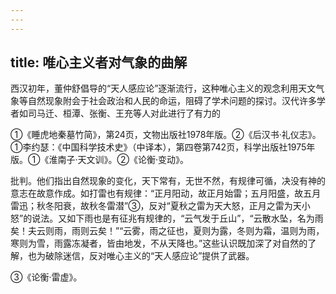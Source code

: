 ```yaml
---
---
---
```

title: 唯心主义者对气象的曲解
---



西汉初年，董仲舒倡导的“天人感应论”逐渐流行，这种唯心主义的观念利用天文气象等自然现象附会于社会政治和人民的命运，阻碍了学术问题的探讨。汉代许多学者如司马迁、桓潭、张衡、王充等人对此进行了有力的

①《睡虎地秦墓竹简》，第24页，文物出版社1978年版。②《后汉书·礼仪志》。①李约瑟：《中国科学技术史》（中译本），第四卷第742页，科学出版社1975年版。①《淮南子·天文训》。②《论衡·变动》。

批判。他们指出自然现象的变化，天下常有，无世不然，有规律可循，决没有神的意志在故意作成。如打雷也有规律：“正月阳动，故正月始雷；五月阳盛，故五月雷迅；秋冬阳衰，故秋冬雷潜”③，反对“夏秋之雷为天大怒，正月之雷为天小怒”的说法。又如下雨也是有征兆有规律的，“云气发于丘山”，“云散水坠，名为雨矣！夫云则雨，雨则云矣！”“云雾，雨之征也，夏则为露，冬则为霜，温则为雨，寒则为雪，雨露冻凝者，皆由地发，不从天降也。”这些认识既加深了对自然的了解，也为破除迷信，反对唯心主义的“天人感应论”提供了武器。

③《论衡·雷虚》。